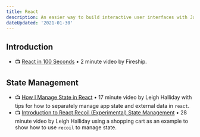 ```yaml
---
title: React
description: An easier way to build interactive user interfaces with JavaScript.
dateUpdated: '2021-01-30'
---
```


## Introduction 

- 📺 [React in 100 Seconds](https://m.youtube.com/watch?v=Tn6-PIqc4UM) • 2 minute video by Fireship.

## State Management

- 📺 [How I Manage State in React](https://m.youtube.com/watch?v=FzlurzsCW4M) • 17 minute video by Leigh Halliday with tips for how to separately manage app state and external data in `react`. 
- 📺 [Introduction to React Recoil (Experimental) State Management](https://m.youtube.com/watch?v=wHe6-2-ZX6Y) • 28 minute video by Leigh Halliday using a shopping cart as an example to show how to use `recoil` to manage state.